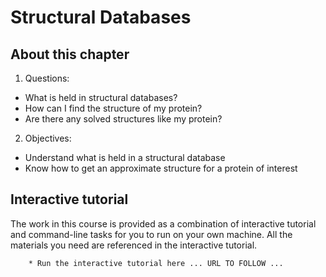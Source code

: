 # Structural Databases

## About this chapter

1. Questions:
  - What is held in structural databases?
  - How can I find the structure of my protein?
  - Are there any solved structures like my protein?
2. Objectives:
  - Understand what is held in a structural database
  - Know how to get an approximate structure for a protein of interest
  

## Interactive tutorial

The work in this course is provided as a combination of interactive tutorial and command-line tasks for you to run on your own machine. All the materials you need are referenced in the interactive tutorial.

```block2

    * Run the interactive tutorial here ... URL TO FOLLOW ... 

```
